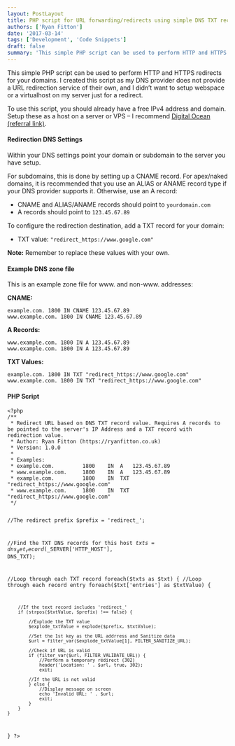 ```yaml
---
layout: PostLayout
title: PHP script for URL forwarding/redirects using simple DNS TXT records
authors: ['Ryan Fitton']
date: '2017-03-14'
tags: ['Development', 'Code Snippets']
draft: false
summary: 'This simple PHP script can be used to perform HTTP and HTTPS redirects for your domains. I created this script as my DNS provider does not provide a URL redirection service of their own, and I didn&amp;#8217;t want to setup webspace or a virtualhost on my server just for a redirect. To use this script, [&amp;hellip;]'
---
```


<p>This simple PHP script can be used to perform HTTP and HTTPS redirects for your domains. I created this script as my DNS provider does not provide a URL redirection service of their own, and I didn&#8217;t want to setup webspace or a virtualhost on my server just for a redirect.</p>
<p>To use this script, you should already have a free IPv4 address and domain. Setup these as a host on a server or VPS &#8211; I recommend <a href="https://m.do.co/c/fbe5f1c0c98d" target="_blank">Digital Ocean (referral link)</a>.</p>
<h4>Redirection DNS Settings</h4>
<p>Within your DNS settings point your domain or subdomain to the server you have setup.</p>
<p>For subdomains, this is done by setting up a CNAME record. For apex/naked domains, it is recommended that you use an ALIAS or ANAME record type if your DNS provider supports it. Otherwise, use an A record:</p>
<ul>
<li>CNAME and ALIAS/ANAME records should point to <code class="language-markup">yourdomain.com</code></li>
<li>A records should point to <code class="language-markup">123.45.67.89</code></li>
</ul>
<p>To configure the redirection destination, add a TXT record for your domain:</p>
<ul>
<li>TXT value: <code class="language-markup">"redirect_https://www.google.com"</code></li>
</ul>
<p><strong>Note:</strong> Remember to replace these values with your own.</p>
<h4>Example DNS zone file</h4>
<p>This is an example zone file for www. and non-www. addresses:</p>
<p><strong>CNAME:</strong></p>
<pre class="language-markup"><code class="language-markup">example.com. 1800 IN CNAME 123.45.67.89
www.example.com. 1800 IN CNAME 123.45.67.89</code></pre>
<p><strong>A Records:</strong></p>
<pre class="language-markup"><code class="language-markup">www.example.com. 1800 IN A 123.45.67.89
www.example.com. 1800 IN A 123.45.67.89</code></pre>
<p><strong>TXT Values:</strong></p>
<pre class="language-markup"><code class="language-markup">example.com. 1800 IN TXT "redirect_https://www.google.com"
www.example.com. 1800 IN TXT "redirect_https://www.google.com"</code></pre>
<h4>PHP Script</h4>
<pre class="language-php"><code class="language-php">&lt;?php
/**
 * Redirect URL based on DNS TXT record value. Requires A records to be pointed to the server's IP Address and a TXT record with redirection value.
 * Author: Ryan Fitton (https://ryanfitton.co.uk)
 * Version: 1.0.0
 *
 * Examples:
 * example.com.         1800	IN	A	123.45.67.89
 * www.example.com.     1800	IN	A	123.45.67.89
 * example.com.         1800    IN	TXT	"redirect_https://www.google.com"
 * www.example.com.		1800	IN	TXT	"redirect_https://www.google.com"
 */

//The redirect prefix
$prefix = 'redirect\_';

//Find the TXT DNS records for this host
$txts = dns_get_record($\_SERVER['HTTP_HOST'], DNS_TXT);

//Loop through each TXT record
foreach($txts as $txt) {
    //Loop through each record entry
	foreach($txt['entries'] as $txtValue) {

        //If the text record includes 'redirect_'
        if (strpos($txtValue, $prefix) !== false) {

            //Explode the TXT value
            $explode_txtValue = explode($prefix, $txtValue);

            //Set the 1st key as the URL addrress and Sanitize data
            $url = filter_var($explode_txtValue[1], FILTER_SANITIZE_URL);

            //Check if URL is valid
            if (filter_var($url, FILTER_VALIDATE_URL)) {
                //Perform a temporary redirect (302)
                header('Location: ' . $url, true, 302);
                exit;

            //If the URL is not valid
            } else {
                //Display message on screen
                echo 'Invalid URL: ' . $url;
                exit;
            }
        }
    }

}
?&gt;</code></pre>
